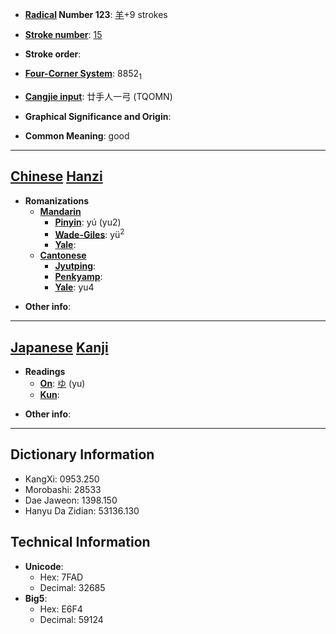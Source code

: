 * '''[[Wiktionary:Chinese radical index| Radical]] Number 123''': [[Wiktionary:Chinese radical index 羊|羊]]+9 strokes

* '''[[Wiktionary:Chinese total strokes index|Stroke number]]''': [[Wiktionary:Chinese total strokes index 15|15]]

* '''Stroke order''': 

* '''[[Wiktionary:Chinese four corner index|Four-Corner System]]''': 8852<sub>1</sub>

* '''[[Wiktionary:Chinese Cangjie index|Cangjie input]]''': 廿手人一弓 (TQOMN)

* '''Graphical Significance and Origin''': 

* '''Common Meaning''': good

----

== [[Chinese]] [[Hanzi]] ==

* '''Romanizations'''
** '''[[Mandarin]]'''
*** '''[[Pinyin]]''': yú (yu2)
*** '''[[Wade-Giles]]''': yü<sup>2</sup>
*** '''[[Yale]]''': 
** '''[[Cantonese]]'''
*** '''[[Jyutping]]''':
*** '''[[Penkyamp]]''': 
*** '''[[Yale]]''': yu4

* '''Other info''': 

----

== [[Japanese]] [[Kanji]] ==

* '''Readings'''
** '''[[On]]''': [[ゆ]] (yu)
** '''[[Kun]]''': 

* '''Other info''':  

----

== Dictionary Information ==

* KangXi: 0953.250
* Morobashi: 28533
* Dae Jaweon: 1398.150
* Hanyu Da Zidian: 53136.130

== Technical Information ==

* '''Unicode''':
** Hex: 7FAD
** Decimal: 32685
* '''Big5''':
** Hex: E6F4
** Decimal: 59124